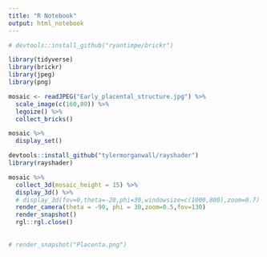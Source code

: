 ```yaml
---
title: "R Notebook"
output: html_notebook
---
```


```r
# devtools::install_github("ryantimpe/brickr")

library(tidyverse)
library(brickr)
library(jpeg)
library(png)
```


```r
mosaic <- readJPEG("Early_placental_structure.jpg") %>% 
  scale_image(c(160,80)) %>% 
  legoize() %>% 
  collect_bricks()

mosaic %>% 
  display_set()
```

```r
devtools::install_github("tylermorganwall/rayshader")
library(rayshader)

mosaic %>% 
  collect_3d(mosaic_height = 15) %>% 
  display_3d() %>% 
  # display_3d(fov=0,theta=-20,phi=30,windowsize=c(1000,800),zoom=0.7) %>% 
  render_camera(theta = -90, phi = 30,zoom=0.5,fov=130)
  render_snapshot()
  rgl::rgl.close()
  
  
# render_snapshot("Placenta.png")

```



